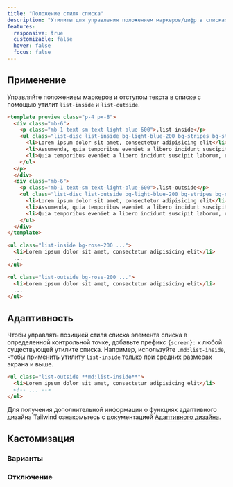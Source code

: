 ```yaml
---
title: "Положение стиля списка"
description: "Утилиты для управления положением маркеров/цифр в списках."
features:
  responsive: true
  customizable: false
  hover: false
  focus: false
---
```




## Применение

Управляйте положением маркеров и отступом текста в списке с помощью утилит `list-inside` и `list-outside`.

```html lightBlue
<template preview class="p-4 px-8">
  <div class="mb-6">
    <p class="mb-1 text-sm text-light-blue-600">.list-inside</p>
    <ul class="list-disc list-inside bg-light-blue-200 bg-stripes bg-stripes-white text-light-blue-600 py-2 rounded-md">
      <li>Lorem ipsum dolor sit amet, consectetur adipisicing elit</li>
      <li>Assumenda, quia temporibus eveniet a libero incidunt suscipit</li>
      <li>Quia temporibus eveniet a libero incidunt suscipit laborum, rerum accusantium modi quidem, ipsam illum quis sed voluptatum quae eum fugit earum</li>
    </ul>
  </p>
  </div>
  <div class="mb-6">
    <p class="mb-1 text-sm text-light-blue-600">.list-outside</p>
    <ul class="list-disc list-outside bg-light-blue-200 bg-stripes bg-stripes-white text-light-blue-600 py-2 rounded-md">
      <li>Lorem ipsum dolor sit amet, consectetur adipisicing elit</li>
      <li>Assumenda, quia temporibus eveniet a libero incidunt suscipit</li>
      <li>Quia temporibus eveniet a libero incidunt suscipit laborum, rerum accusantium modi quidem, ipsam illum quis sed voluptatum quae eum fugit earum</li>
    </ul>
  </div>
</template>

<ul class="list-inside bg-rose-200 ...">
  <li>Lorem ipsum dolor sit amet, consectetur adipisicing elit</li>
  ...
</ul>

<ul class="list-outside bg-rose-200 ...">
  <li>Lorem ipsum dolor sit amet, consectetur adipisicing elit</li>
  ...
</ul>
```

## Адаптивность

Чтобы управлять позицией стиля списка элемента списка в определенной контрольной точке, добавьте префикс `{screen}:` к любой существующей утилите списка. Например, используйте `.md:list-inside`, чтобы применить утилиту `list-inside` только при средних размерах экрана и выше.

```html
<ul class="list-outside **md:list-inside**">
  <li>Lorem ipsum dolor sit amet, consectetur adipisicing elit</li>
  <!-- ... -->
</ul>
```

Для получения дополнительной информации о функциях адаптивного дизайна Tailwind ознакомьтесь с документацией [Адаптивного дизайна](/docs/responsive-design).

## Кастомизация

### Варианты

<Variants plugin="listStylePosition" />

### Отключение

<Disabling plugin="listStylePosition" />
